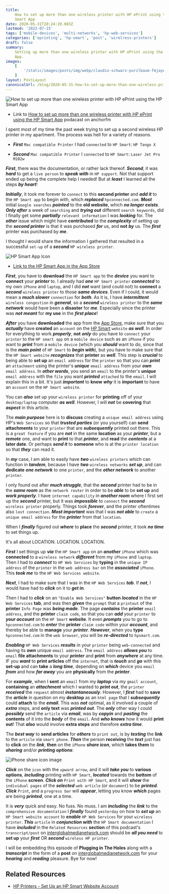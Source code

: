 ```yaml
---
title:
    How to set up more than one wireless printer with HP ePrint using the HP
    Smart App
date: 2020-05-31T20:24:20.603Z
lastmod: '2022-07-15'
tags: ['mobile-devices', 'multi-networks', 'hp-web-services']
categories: ['eprinting', 'hp-smart', 'post', 'wirelress-printers']
draft: false
summary:
    Setting up more than one wireless printer with HP ePrint using the Hp Smart
    App.
images:
    [
        '/static/images/posts/img/webp/claudio-schwarz-purzlbaum-fmjayerwtdy-unsplash.webp',
    ]
layout: PostLayout
canonicalUrl: /blog/2020-05-31-how-to-set-up-more-than-one-wireless-printer-with-hp-eprint-using-the-hp-smart-app
---
```


![How to set up more than one wireless printer with HP ePrint using the HP Smart App](/static/images/posts/img/webp/claudio-schwarz-purzlbaum-fmjayerwtdy-unsplash.webp)

-   Link to
    [How to set up more than one wireless printer with HP ePrint using the HP Smart App](https://anchor.fm/maria-campbell/episodes/How-to-set-up-more-than-one-wireless-printer-with-HP-ePrint-using-the-HP-Smart-App-eeqrpa)
    podacast on anchorfm

I spent most of my time the past week trying to set up a second wireless HP
printer in my apartment. The process was hell for a variety of reasons.

-   **_First_** `Mac compatible Printer` I had `connected` to `HP Smart`:
    `HP Tango X`

-   **_Second_** `Mac compatible Printer` I `connected` to `HP Smart`:
    `Laser Jet Pro M102w`

**_First_**, there was the documentation, or rather lack thereof. **_Second_**,
it was **_hard_** to get a `live person` to **_speak with_** in `HP support`.
Not that support ended up being the complete help I needed! But at **_least_** I
learned all the steps **_by heart_**!

**_Initially_**, it took me forever to `connect` to this **second printer** and
**_add it_** to the `HP Smart app` to begin with, which **_replaced_**
`hpconnected.com`. **_Most_** initial `Google searches` **_pointed_** to the
**old website**, which **_no longer exists_**. **_Only after_** a week of
`searching` and **_trying out_** different `search keywords`, did I finally get
some **_partially_** `relevant information` I was **_looking_** for. The
**_other_** issue which might have **contributed** to the **_complexity_** of
setting up the **_second printer_** is that it was purchased **_for_** us, and
**not** **_by_** us. The **_first_** printer was purchased by **_me_**.

I thought I would share the information I gathered that resulted in a successful
`set-up` of a **_second_** `HP wireless printer`.

![HP Smart App Icon](/static/images/posts/img/webp/hp-smart.webp)

-   [Link to the HP Smart App in the App Store](https://apps.apple.com/us/app/hp-smart/id469284907)

**_First_**, you have to **download** the `HP Smart app` to the **_device_** you
want to **connect** your **_printer_** to. I already had **_one_**
`HP Smart printer` **_connected_** to my own `iPhone` and `laptop`, and I did
**_not_** want (and could not) to **connect** a **_second_** `wireless printer`
to those **_same devices_**. Even if I could, it would mean a **_much slower_**
`connection` for **_both_**. As it is, I have **_intermittent_**
`wireless congestion` in **_general_**, so a **_second_** `wireless printer` to
the **_same network_** would have been a **disaster** for **_me_**. Especially
since the printer was **_not meant_** for **my use** in the **_first place_**!

**_After_** you have **downloaded** the app from the
[App Store](https://apps.apple.com/us/app/hp-smart/id469284907), make sure that
you **_actually_** have **created** an `account` on the
[HP Smart](https://www.hpsmart.com/us/en) `website` **_as well_**. In order for
everything to work **_properly_**, **not** **_only_** do you have to `connect`
your `printer` to the `HP smart app` on a `mobile device` such as an `iPhone` if
you want to **_print_** from a `mobile device` (which you **_should_** want to
do, since that is the **_main point_** of `HP Smart` to **_begin with_**), but
you have to make sure that the `HP Smart website` **_recognizes_** that
**printer** as **_well_**. This step is **_crucial_** to being able to **set
up** an `email address` for the `printer` so that you can **_print_** an
`attachment` using the printer's **_unique_** `email address` from your
**_own_** `email address`. In **_other words_**, you send an `email` to the
printer's **_unique_** `email address` with the `file` you want **_printed_**
`attached` to the `email`. I will explain this in a bit. It's just
**_important_** to **know** **_why_** it is **important** to have an `account`
on the `HP Smart website`.

You can **_also_** set up your `wireless printer` for **printing** off of your
`desktop/laptop` computer **_as well_**. However, I will **_not_** be
**covering** that **_aspect_** in this article.

The **_main purpose_** here is to **discuss** creating a `unique email address`
using HP's `Web Services` so that **_trusted parties_** (or you yourself) can
**send attachments** to your `printer` that are **_subsequently_** printed out
there. This is a `great feature` if you are **_not_** in the same **location**
as your **_printer_**, but a **_remote_** one, and want to **print** to that
**_printer_**, and **read** the **_contents_** at a **later date**. Or perhaps
**_send it_** to **someone** who is at the `printer location` so that **_they_**
can read it.

In **_my_** case, I am able to easily have **_two_** `wireless printers` which
can function in **_tandem_**, because I have **_two_** `wireless networks`
**_set up_**, and can **dedicate** **_one network_** to one `printer`, and the
**_other network_** to another `printer`.

I only found out after **_much struggle_**, that the **_second_** printer had to
be in the **_same room_** as the `network router` in order to be **_able_** to
be **set up** and **_work properly_**. I have `internet capability` in
**_another room_** where I first set up the **_second_** printer, but it was
**_impossible_** to `connect` the **_second_** `wireless printer` properly.
Things took **_forever_**, and the printer oftentimes also `lost connection`.
**_Most important_** was that I was **_not able_** to `create` a
`unique email address` for the **_printer_** from that `location`.

When I **_finally_** figured out **_where_** to **place** the **_second_**
printer, it took **_no time_** to set things up.

It's all about LOCATION. LOCATION. LOCATION.

**_First_** I set things up **_via_** the `HP Smart app` on an **_another_**
`iPhone` which was **connected** to a `wireless network` **_different_** from my
`iPhone` and `laptop`. Then I had to **_connect_** to `HP Web Services` by
**typing** in the `unique IP address` of the `printer` in the `web address bar`
on the **_associated_** `iPhone`. This **_took me_** to the
`HP Web Services website`.

**_Next_**, I had to make sure that I was in the `HP Web Services` **_tab_**. If
**_not_**, I would have had to **_click_** on it to **_get in_**.

Then I had to **_click_** on an `"Enable Web Services"` **button** **_located_**
in the `HP Web Services` **tab**, and was then **_given_** the `prompt` that a
`printout` of the **printer** `Info Page` was **_being made_**. The page
**_contains_** the **printer** `email address`, and the **printer**
`claim code`, so that you can **_add_** your `printer` to **_your account_** on
the `HP Smart` **website**. It even **_prompts_** you to go to `hpconnected.com`
to **_enter_** the **printer** `claim code` within your **_account_**, and
thereby be able to **manage** your **_printer_**. **_However_**, when you
**type** `hpconnected.com` in the `web browser`, you will be **_re-directed_**
to `hpsmart.com`.

**_Enabling_** `HP Web Services` **_results_** in your `printer` being
`web-connected` and having its **_own_** unique `email address`. The
`email address` **_allows you_** to `email` **file attachments** to your
**_printer_** and **print** from **_anywhere_** at any time. IF you **_want_**
to **print articles** off the `internet`, that is **_touch_** and **_go_** with
this **set-up** and can **take** a **_long time_**, depending on **_which_**
device you `email` **_from_** and how **_far away_** you are **physically** from
the **_printer_**.

For **_example_**, when I **sent** an `email` from my **_laptop_** via my
`gmail account`, **containing** an **_attachment_** which I wanted to **_print
out_**, the `printer` **_received_** the `request` almost **_instantaneously_**.
However, I **_first_** had to **save** the **_article_** in question on my
**desktop** as an `html page` that I **_subsequently_** could **attach** to the
**_email_**. This was **_not_** optimal, as it involved a couple of **_extra_**
steps, and **only text** was **_printed out_**. The **_only_** other way I could
**_possibly_** send the `article` via **_email_**, was by **_copyin_** and
**_pasting_** the **contents** of it into the **_body_** of the `email`. And
**_who knows_** how it would **print out**! That **_also_** would involve
**extra steps** and therefore **_extra time_**.

The **_best way_** to **send articles** for **_others_** to `print out`, is by
**_texting_** the **link** to the `article` via `smart phone`. **_Then_** the
person **receiving** the **_text_** just has to **click** on the **_link_**,
**then** on the `iPhone` **_share icon_**, which **takes them** to **_sharing_**
and/or **_printing options_**:

![iPhone share icon image](/static/images/posts/img/webp/img_3680.webp)

**_Click_** on the `icon` with the `upward arrow`, and it will **_take you_** to
**various options**, **_including_** printing with `HP Smart`, **_located_**
towards the **bottom** of the `iPhone` **screen**. **_Click on_**
`Print with HP Smart`, and it will **_show_** the `individual pages` of the
**_selected_** `web article` (or `document`) to be **_printed_**. **_Click_**
`Print`, and a `progress bar` will **_appear_**, letting you know **_which_**
pages are being **_printed_**, one at a time.

It is **_very_** quick and easy. No fuss. No muss. I am **_including_** the
**_link_** to the `comprehensive documentation` I **_finally_** found
`yesterday` on how to **_set up_** an `HP Smart website account` to **_enable_**
`HP Web Services` for your `wireless printer`. **_This_** `article` in
**_conjunction with_** the `HP Smart documentation` I have **_included_** in the
`Related Resources` **section** of this podcast's `transcript/post` on
[interglobalmedianetwork.com](https://www.interglobalmedianetwork.com/) should
be **_all you need_** to **set up** your **_first_** OR **_second_**
`wireless HP printer`.

I will be embedding this episode of **Plugging in The Holes** along with a
**_transcript_** in the form of a **post** on
[interglobalmedianetwork.com](https://www.interglobalmedianetwork.com/) for your
**_hearing_** and **_reading_** pleasure. Bye for now!

## Related Resources

-   [HP Printers - Set Up an HP Smart Website Account](https://support.hp.com/au-en/document/c03609576)
